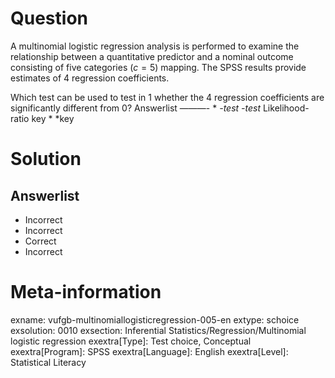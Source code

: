 Question
========

A multinomial logistic regression analysis is performed to examine the relationship between a quantitative predictor and a nominal outcome consisting of five categories ($c = 5$) mapping. The SPSS results provide estimates of 4 regression coefficients.

Which test can be used to test in 1 whether the 4 regression coefficients are significantly different from 0? 
Answerlist
----------
* *-test
* *-test
* Likelihood-ratio key
* *key

Solution
========

Answerlist
----------
* Incorrect
* Incorrect
* Correct
* Incorrect

Meta-information
================
exname: vufgb-multinomiallogisticregression-005-en
extype: schoice
exsolution: 0010
exsection: Inferential Statistics/Regression/Multinomial logistic regression
exextra[Type]: Test choice, Conceptual
exextra[Program]: SPSS
exextra[Language]: English
exextra[Level]: Statistical Literacy
